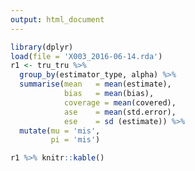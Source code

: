 ```yaml
---
output: html_document
---
```



```r
library(dplyr)
load(file = 'X003_2016-06-14.rda')
r1 <- tru_tru %>%
  group_by(estimator_type, alpha) %>%
  summarise(mean   = mean(estimate),
            bias   = mean(bias),
            coverage = mean(covered),
            ase    = mean(std.error),
            ese    = sd (estimate)) %>%
  mutate(mu = 'mis',
         pi = 'mis') 

r1 %>% knitr::kable()
```

